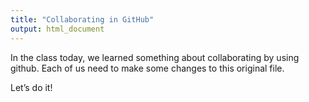 ```yaml
---
title: "Collaborating in GitHub"
output: html_document
---
```


In the class today, we learned something about collaborating by using github. Each of us need to make some changes to this original file. 

Let's do it!
